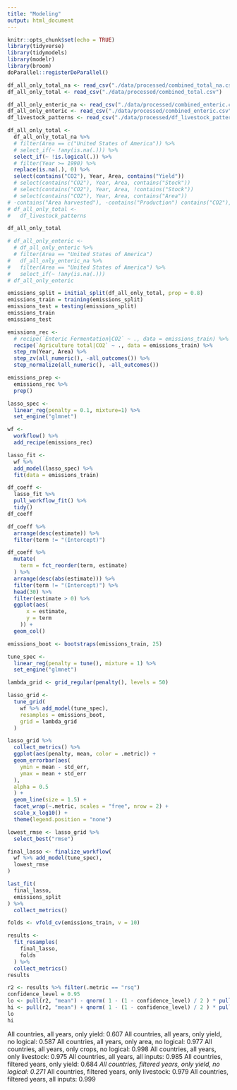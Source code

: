 ```yaml
---
title: "Modeling"
output: html_document
---
```


```r
knitr::opts_chunk$set(echo = TRUE)
library(tidyverse)
library(tidymodels)
library(modelr)
library(broom)
doParallel::registerDoParallel()
```

```r
df_all_only_total_na <- read_csv("./data/processed/combined_total_na.csv")
df_all_only_total <- read_csv("./data/processed/combined_total.csv")

df_all_only_enteric_na <- read_csv("./data/processed/combined_enteric.csv")
df_all_only_enteric <- read_csv("./data/processed/combined_enteric.csv")
df_livestock_patterns <- read_csv("./data/processed/df_livestock_patterns.csv")
```

```r
df_all_only_total <-
  df_all_only_total_na %>%
  # filter(Area == c("United States of America")) %>%
  # select_if(~ !any(is.na(.))) %>%
  select_if(~ !is.logical(.)) %>%
  # filter(Year >= 1990) %>%
  replace(is.na(.), 0) %>%
  select(contains("CO2"), Year, Area, contains("Yield"))
  # select(contains("CO2"), Year, Area, contains("Stock"))
  # select(contains("CO2"), Year, Area, !contains("Stock"))
  # select(contains("CO2"), Year, Area, contains("Area"))
# -contains("Area harvested"), -contains("Production") contains("CO2"), Year, Area, contains("Yield") , -contains("Stocks")
# df_all_only_total <-
#   df_livestock_patterns

df_all_only_total

# df_all_only_enteric <-
  # df_all_only_enteric %>%
  # filter(Area == "United States of America")
#   df_all_only_enteric_na %>%
#   filter(Area == "United States of America") %>%
#   select_if(~ !any(is.na(.)))
# df_all_only_enteric
```


```r
emissions_split = initial_split(df_all_only_total, prop = 0.8)
emissions_train = training(emissions_split)
emissions_test = testing(emissions_split)
emissions_train
emissions_test
```

```r
emissions_rec <-
  # recipe(`Enteric Fermentation|CO2` ~ ., data = emissions_train) %>%
  recipe(`Agriculture total|CO2` ~ ., data = emissions_train) %>%
  step_rm(Year, Area) %>%
  step_zv(all_numeric(), -all_outcomes()) %>%
  step_normalize(all_numeric(), -all_outcomes())

emissions_prep <-
  emissions_rec %>%
  prep()
```

```r
lasso_spec <-
  linear_reg(penalty = 0.1, mixture=1) %>%
  set_engine("glmnet")

wf <-
  workflow() %>%
  add_recipe(emissions_rec)

lasso_fit <-
  wf %>%
  add_model(lasso_spec) %>%
  fit(data = emissions_train)

df_coeff <-
  lasso_fit %>%
  pull_workflow_fit() %>%
  tidy()
df_coeff
```

```r
df_coeff %>%
  arrange(desc(estimate)) %>%
  filter(term != "(Intercept)")
```

```r
df_coeff %>% 
  mutate(
    term = fct_reorder(term, estimate)
  ) %>% 
  arrange(desc(abs(estimate))) %>% 
  filter(term != "(Intercept)") %>%
  head(30) %>%
  filter(estimate > 0) %>%
  ggplot(aes(
      x = estimate,
      y = term
    )) +
  geom_col()
```

```r
emissions_boot <- bootstraps(emissions_train, 25)

tune_spec <-
  linear_reg(penalty = tune(), mixture = 1) %>%
  set_engine("glmnet")

lambda_grid <- grid_regular(penalty(), levels = 50)
```

```r
lasso_grid <-
  tune_grid(
    wf %>% add_model(tune_spec),
    resamples = emissions_boot,
    grid = lambda_grid
  )
```

```r
lasso_grid %>%
  collect_metrics() %>%
  ggplot(aes(penalty, mean, color = .metric)) +
  geom_errorbar(aes(
    ymin = mean - std_err,
    ymax = mean + std_err
  ),
  alpha = 0.5
  ) +
  geom_line(size = 1.5) +
  facet_wrap(~.metric, scales = "free", nrow = 2) +
  scale_x_log10() +
  theme(legend.position = "none")
```

```r
lowest_rmse <- lasso_grid %>%
  select_best("rmse")

final_lasso <- finalize_workflow(
  wf %>% add_model(tune_spec),
  lowest_rmse
)
```

```r
last_fit(
  final_lasso,
  emissions_split
) %>%
  collect_metrics()
```

```r
folds <- vfold_cv(emissions_train, v = 10)

results <-
  fit_resamples(
    final_lasso,
    folds
  ) %>%
  collect_metrics()
results
```

```r
r2 <- results %>% filter(.metric == "rsq")
confidence_level = 0.95
lo <- pull(r2, "mean") - qnorm( 1 - (1 - confidence_level) / 2 ) * pull(r2, "std_err")
hi <- pull(r2, "mean") + qnorm( 1 - (1 - confidence_level) / 2 ) * pull(r2, "std_err")
lo
hi
```



 All countries, all years, only yield: 0.607
 All countries, all years, only yield, no logical: 0.587
 All countries, all years, only area, no logical: 0.977
 All countries, all years, only crops, no logical: 0.998
 All countries, all years, only livestock: 0.975
 All countries, all years, all inputs: 0.985
 All countries, filtered years, only yield: 0.684
*All countries, filtered years, only yield, no logical: 0.271*
 All countries, filtered years, only livestock: 0.979
 All countries, filtered years, all inputs: 0.999

















  








